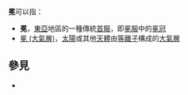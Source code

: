 '''冕'''可以指：
* '''冕'''，[[東亞|東亞]]地區的一種傳統[[首服|首服]]，即[[冕服|冕服]]中的[[冕冠|冕冠]]
* [[冕_(大氣層)|冕 (大氣層)]]，[[太陽|太陽]]或其他[[天體|天體]]由[[等離子|等離子]]構成的[[大氣層|大氣層]]

== 參見 ==
* {{Lookfrom}}

{{disambig|M|Cat=一字消歧义}}
